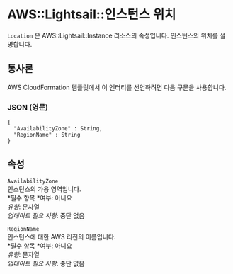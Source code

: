 # AWS::Lightsail::인스턴스 위치

`Location` 은 AWS::Lightsail::Instance 리소스의 속성입니다. 인스턴스의 위치를 설명합니다.

## 통사론

AWS CloudFormation 템플릿에서 이 엔터티를 선언하려면 다음 구문을 사용합니다.

### JSON (영문)

```
{
  "AvailabilityZone" : String,
  "RegionName" : String
}
```

## 속성

`AvailabilityZone`  
인스턴스의 가용 영역입니다.  
*필수 항목 *여부: 아니요  
_유형_: 문자열  
_업데이트 필요 사항_: 중단 없음

`RegionName`  
인스턴스에 대한 AWS 리전의 이름입니다.  
*필수 항목 *여부: 아니요  
_유형_: 문자열  
_업데이트 필요 사항_: 중단 없음
